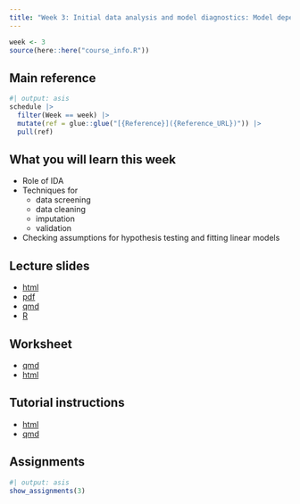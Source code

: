 ```yaml
---
title: "Week 3: Initial data analysis and model diagnostics: Model dependent exploration and how it differs from EDA"
---
```


```r
week <- 3
source(here::here("course_info.R"))
```

## Main reference

```r
#| output: asis
schedule |>
  filter(Week == week) |>
  mutate(ref = glue::glue("[{Reference}]({Reference_URL})")) |>
  pull(ref)
```

## What you will learn this week

- Role of IDA
- Techniques for
    - data screening
    - data cleaning
    - imputation
    - validation
- Checking assumptions for hypothesis testing and fitting linear models

## Lecture slides

- [html](https://ddde.numbat.space/week3/slides.html)
- [pdf](https://ddde.numbat.space/week3/slides.pdf)
- [qmd](https://ddde.numbat.space/week3/slides.qmd)
- [R](https://ddde.numbat.space/week3/slides.R)

## Worksheet

- [qmd](https://ddde.numbat.space/week3/worksheet.qmd)
- [html](https://ddde.numbat.space/week3/worksheet.html)

## Tutorial instructions

- [html](https://ddde.numbat.space/week3/tutorial.html)
- [qmd](https://ddde.numbat.space/week3/tutorial.qmd)

## Assignments

```r
#| output: asis
show_assignments(3)
```
